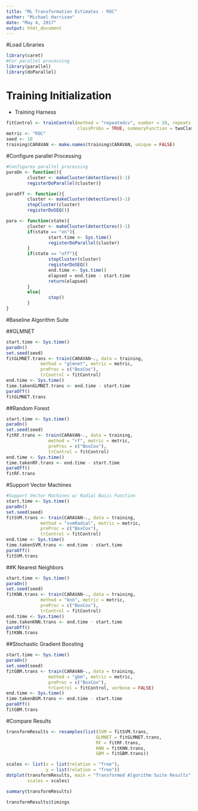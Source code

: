 ```yaml
---
title: "ML Transformation Estimates - ROC"
author: "Michael Harrison"
date: "May 4, 2017"
output: html_document
---
```


#Load Libraries
```r
library(caret)
#For parallel processing
library(parallel)
library(doParallel)
```

# Training Initialization 
- Training Harness
```r
fitControl <- trainControl(method = "repeatedcv", number = 10, repeats = 3,
                           classProbs = TRUE, summaryFunction = twoClassSummary)
metric <- "ROC"
seed <- 10
training$CARAVAN <- make.names(training$CARAVAN, unique = FALSE)
```

#Configure parallel Processing
```r
#Configures parallel processing
paraOn <- function(){
        cluster <- makeCluster(detectCores()-1)
        registerDoParallel(cluster)}

paraOff <- function(){
        cluster <- makeCluster(detectCores()-1)
        stopCluster(cluster)
        registerDoSEQ()}

para <- function(state){
        cluster <- makeCluster(detectCores()-1)
        if(state == "on"){
                start.time <- Sys.time()
                registerDoParallel(cluster)
        }
        if(state == "off"){
                stopCluster(cluster)
                registerDoSEQ()
                end.time <- Sys.time()
                elapsed = end.time - start.time
                return(elapsed)
        }
        else{
                stop()
        }
}
```

#Baseline Algorithm Suite

##GLMNET
```r
start.time <- Sys.time()
paraOn()
set.seed(seed)
fitGLMNET.trans <- train(CARAVAN~., data = training, 
             method = "glmnet", metric = metric,
             preProc = c("BoxCox"),
             trControl = fitControl)
end.time <- Sys.time()
time.takenGLMNET.trans <- end.time - start.time
paraOff()
fitGLMNET.trans
```

##Random Forest
```r
start.time <- Sys.time()
paraOn()
set.seed(seed)
fitRF.trans <- train(CARAVAN~., data = training,
                method = "rf", metric = metric,
                preProc = c("BoxCox"),
                trControl = fitControl)
end.time <- Sys.time()
time.takenRF.trans <- end.time - start.time
paraOff()
fitRF.trans
```


#Support Vector Machines
```r
#Support Vector Machines w/ Radial Basis Function
start.time <- Sys.time()
paraOn()
set.seed(seed)
fitSVM.trans <- train(CARAVAN~., data = training, 
             method = "svmRadial", metric = metric,
             preProc = c("BoxCox"),
             trControl = fitControl)
end.time <- Sys.time()
time.takenSVM.trans <- end.time - start.time
paraOff()
fitSVM.trans
```


##K Nearest Neighbors
```r
start.time <- Sys.time()
paraOn()
set.seed(seed)
fitKNN.trans <- train(CARAVAN~., data = training, 
             method = "knn", metric = metric,
             preProc = c("BoxCox"),
             trControl = fitControl)
end.time <- Sys.time()
time.takenKNN.trans <- end.time - start.time
paraOff()
fitKNN.trans
```


##Stochastic Gradient Boosting
```r
start.time <- Sys.time()
paraOn()
set.seed(seed)
fitGBM.trans <- train(CARAVAN~., data = training,
                method = "gbm", metric = metric,
                preProc = c("BoxCox"),
                trControl = fitControl, verbose = FALSE)
end.time <- Sys.time()
time.takenBGM.trans <- end.time - start.time
paraOff()
fitGBM.trans
```
 
#Compare Results
```r
transformResults <- resamples(list(SVM = fitSVM.trans,
                                  GLMNET = fitGLMNET.trans,
                                  RF = fitRF.trans,
                                  KNN = fitKNN.trans,
                                  GBM = fitGBM.trans))
```

```r
scales <- list(x = list(relation = "free"),
               y = list(relation = "free"))
dotplot(transformResults, main = "Transformed Algorithm Suite Results", 
        scales = scales)
```

```r
summary(transformResults)
```

```r
transformResults$timings
```

